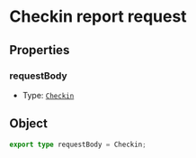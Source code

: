 # Checkin report request

## Properties
### requestBody
- Type: [`Checkin`](/schema-viza/checkin)

## Object
```ts
export type requestBody = Checkin;
```